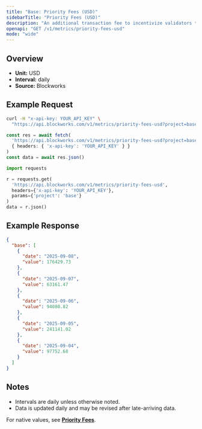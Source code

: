 ```yaml
---
title: "Base: Priority Fees (USD)"
sidebarTitle: "Priority Fees (USD)"
description: "An additional transaction fee to incentivize validators to prioritize and execute transactions."
openapi: "GET /v1/metrics/priority-fees-usd"
mode: "wide"
---
```


## Overview

- **Unit:** USD
- **Interval:** daily
- **Source:** Blockworks

## Example Request

<CodeGroup>

```bash cURL
curl -H "x-api-key: YOUR_API_KEY" \
  "https://api.blockworks.com/v1/metrics/priority-fees-usd?project=base"
```

```typescript TypeScript
const res = await fetch(
  'https://api.blockworks.com/v1/metrics/priority-fees-usd?project=base',
  { headers: { 'x-api-key': 'YOUR_API_KEY' } }
)
const data = await res.json()
```

```python Python
import requests

r = requests.get(
  'https://api.blockworks.com/v1/metrics/priority-fees-usd',
  headers={'x-api-key': 'YOUR_API_KEY'},
  params={'project': 'base'}
)
data = r.json()
```

</CodeGroup>

## Example Response

```json
{
  "base": [
    {
      "date": "2025-09-08",
      "value": 176429.73
    },
    {
      "date": "2025-09-07",
      "value": 63161.47
    },
    {
      "date": "2025-09-06",
      "value": 94080.82
    },
    {
      "date": "2025-09-05",
      "value": 241141.02
    },
    {
      "date": "2025-09-04",
      "value": 97752.68
    }
  ]
}
```

## Notes
- Intervals are daily unless otherwise noted.
- Data is updated daily and may be revised after late-arriving data.


<Note>For native values, see **[Priority Fees](./priority-fees)**.</Note>